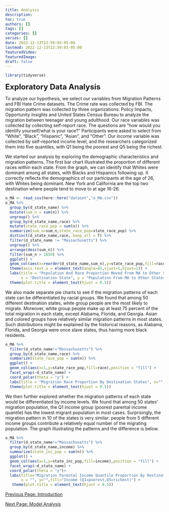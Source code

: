 ```yaml
---
title: Analysis
description:
toc: true
authors: []
tags: []
categories: []
series: []
date: 2022-12-13T22:59:03-05:00
lastmod: 2022-12-13T22:59:03-05:00
featuredVideo:
featuredImage:
draft: false
---
```

```r
library(tidyverse)
```
<font size="5"><b>Exploratory Data Analysis</font></b>


To analyze our hypothesis, we select our variables from Migration Patterns and FBI Hate Crime datasets. The Crime rate was collected by FBI. The migration pattern was collected by three organizations: Policy Impacts, Opportunity Insights and United States Census Bureau to analyze the migration between teenager and young adulthood. Our race variables was collected by collecting self-report race. The questions are “how would you identify yourself/what is your race?” Participants were asked to select from “White”, “Black”, “Hispanic”, “Asian”, and “Other”. Our income variable was collected by self-reported income level, and the researchers categorized them into five quantiles, with Q1 being the poorest and Q5 being the richest. 


We started our analysis by exploring the demographic characteristics and migration patterns. The first bar chart illustrated the proportion of different races within each state. From the graph, we can identify that Whites were dominant among all states, with Blacks and Hispanics following up. It correctly reflects the demographics of our participants at the age of 26, with Whites being dominant. New York and California are the top two destination where people tend to move to at age 16-26.
```r
o_MA <- read_csv(here::here("dataset","o_MA.csv"))
o_MA %>%
  group_by(d_state_name) %>%
  mutate(sum_n = sum(n)) %>%
  ungroup() %>%
  group_by(d_state_name,race) %>%
  mutate(state_race_pop = sum(n)) %>%
  summarize(sum_n=sum_n,state_race_pop=state_race_pop) %>%
  distinct(d_state_name,race,.keep_all = T) %>%
  filter(d_state_name != "Massachusetts") %>%
  ungroup() %>%
  arrange(desc(sum_n)) %>%
  filter(sum_n > 1650) %>% 
  ggplot() +
  geom_col(aes(x=reorder(d_state_name,sum_n),y=state_race_pop,fill=race))+
  theme(axis.text.x = element_text(angle=45,vjust=1,hjust=1)) +
  labs(title = "Population And Race Proportion Moved From MA to Other States in the U.S. Between Age 16-26",
       x = "Destination State", y = "Population From MA to Other States", color="race") + 
  theme(plot.title = element_text(hjust = 0.5))
```

We also made separate pie charts to see if the migration patterns of each state can be differentiated by racial groups. We found that among 50 different destination states, white group people are the most likely to migrate. Moreover, white group people make up at least 75 percent of the total migration in each state, except Alabama, Florida, and Georgia. Asian and colored groups have relatively similar migration patterns in most states. Such distributions might be explained by the historical reasons, as Alabama, Florida, and Georgia were once slave states, thus having more black residents. 

```r
o_MA %>%
  filter(d_state_name!="Massachusetts") %>%
  group_by(d_state_name,race) %>%
  summarize(state_race_pop = sum(n)) %>%
  ggplot() +
  geom_col(aes(x=1,y=state_race_pop,fill=race),position = "fill") +
  facet_wrap(~d_state_name) +  
  coord_polar(theta = "y") +
  labs(title = "Migration Race Proportion By Destination States", x="",y="",fill="Race")+
  theme(plot.title = element_text(hjust = 0.5))
```

We then further explored whether the migration patterns of each state would be differentiated by income levels. We found that among 50 states’ migration population, the Q1 income group (poorest parental income quantile) has the lowest migrant population in most cases. Surprisingly, the migration pattern in 10 of the states is very similar: people from 5 different income groups contribute a relatively equal number of the migrating population. The graph illustrating the patterns and the difference is below.

```r
o_MA %>%
  filter(d_state_name!="Massachusetts") %>%
  group_by(d_state_name,income) %>%
  summarize(state_inc_pop = sum(n)) %>%
  ggplot() +
  geom_col(aes(x=1,y=state_inc_pop,fill=income),position = "fill") +
  facet_wrap(~d_state_name) +  
  coord_polar(theta = "y")+
  labs(title="Migration Parental Income Quantile Proportion By Destination States",
       x = "", y="",fill="Income (Q1=poorest,Q5=richest)") + 
   theme(plot.title = element_text(hjust = 0.5))
```


[Previous Page: Introduction](/analysis/)

[Next Page: Model Analysis](/analysis3/)